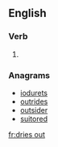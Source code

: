 ==English==

===Verb===
{{head|en|verb form}}

# {{en-third-person singular of|dry out}}

===Anagrams===
* [[iodurets#English|iodurets]]
* [[outrides#English|outrides]]
* [[outsider#English|outsider]]
* [[suitored#English|suitored]]

[[fr:dries out]]